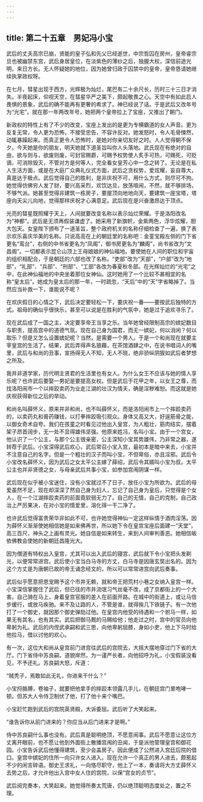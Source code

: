 ```yaml
---
---
---
```

title: 第二十五章　男妃冯小宝
---




武后的丈夫高宗已崩，贤能的皇子弘和先父已经逝世，中宗哲囚在房州，皇帝睿宗旦也被幽禁东宫，武后身居皇位，在淡紫色的薄纱之后，独握大权，深信前途光明，来日方长。无人怀疑她的地位，因为她曾归政于囚禁中的皇帝，皇帝恳请她继续执掌政权呀。

在七月，彗星出现于西方，光辉极为灿烂，尾巴有二十余尺长，历时三十三日才消失。半夜起床，仰视天空，在彗星华严之美下，颇起敬畏之心。天空中有如此启人畏惧的景象，武后的确不能再有更奢的希求了。神已经说了话。于是武后又改年号为“光宅”。就在那一年两改年号，她把两个皇帝拉上了宝座，又推出了朝门。

新政权的特性上有了不少的改变，宝座上发出的是更为专横霸道的女人声音。更为反复无常，令人更为恐怖，不接受忠告，不容许反对。她发怒时，令人毛骨悚然，动辄暴躁起来。而真正更令人恐怖时，是她对你亲切友好之时。人人觉得朝不保夕。今天她是你的朋友，明天她就下道圣旨叫你人头落地。武氏现在有绝对的自由，欲与则与，欲废则废，可封官赐爵，可赐予权势使人炙手可热，可赐死，可贬谪，可消除毁灭，不管对方是何等人，完全看女皇芳心中一念之转了。无论是在私人生活方面，或是在大庭广众典礼仪式方面，武后之贪权势，爱炫耀，妄自尊大，真是达于极点。武后觉得自己的胜利，是非庆祝不可，用什么方式，则尽可不拘。她觉得仿佛穷人发了财，要兴高采烈，欢饮达旦，放荡喧闹，不然，就不够排场，不够气派。她甚至觉得非建筑一栋房子，要屋顶向地地向天，要建筑一座宝塔，塔座向天尖儿向地，觉得那样庆祝才心满意足。武后现在是兴奋激昂达于顶点。

光亮的彗星既照耀于天上，人间就要改变名称以表示灿烂荣耀。于是洛阳改名为“神都”。武后是无须再假装谦虚了。她采用了新旗帜，金紫两色，浮华炫耀，胆大包天。女皇陛下颁布了一道圣旨，整个政府机关的名称仔细检查了一遍，换了表示欢乐喜庆华美的名称。只说高高在上的朝廷里的名称吧：金銮宝殿左侧的门下省更名“鸾台”，右侧的中书省更名为“凤阁”，御书房更名为“麟阁”，尚书省改为“文昌阁”。一切都表示昆仑山顶上王母娘娘的神仙福地。要使她在人间的职位和宇宙的组织相配合，于是朝廷的六部也改了名称。“吏部”改为“天部”，“户部”改为“地部”，“礼部”、“兵部”、“刑部”、“工部”各改为春夏秋冬部。在光辉灿烂的“光宅”之中，在此神仙福地的中央坐着那位女神仙。这时她用了一个比较不甚相宜的名称“皇太后”。她成为皇太后的那一年，一时疏忽，“天后”中的“天”字省略掉了。当然应当补救一下，谁能说不呢？

在欢庆假日的心情之下，武后决定要轻松一下，要庆祝一番——要按武后独特的方式。祖母的确似乎很快乐，甚至可以说是在胜利的气氛中，她是过于追欢寻乐了。

现在武后成了一国之主，决定要享帝王当享之乐。当年她曾经限制高宗的嫔妃数目与职责，提高宫中的道德气氛。现在自己身为国君，而无一嫔妃，何以消闲？何以取乐？但是又怎么设置嫔妃呢？当然，是需要一个男人。于是一个和尚现在就要主宰皇宫的生活了。结果，武后弄得声名狼藉，在茶馆酒肆之中，在说书唱词人的嘴里，武后与和尚的丑事，宣扬得无人不知，无人不晓，绝非骄纵阴狠如武后者梦想之所及。

我并非道学家，历代明主贤君的生活里也有女人。为什么女王不应该与她的情人享乐呢？也许武后要娶一男妃是要提高女权。但是武后于花甲之年，以女王之尊，而找洛阳闹市一个以摔跤卖药为业走江湖的壮汉为情夫，确是淫秽难恕。而这就是她庆祝获得新位之后的举动。

和尚名叫薛怀义，原来并非和尚，也不叫薛怀义，而是洛阳闹市上一个摔跤卖药的，以卖药丸和膏药赚钱，以打拳摔跤吸引观众。身体又高又大，好逞筋骨之能，以御女奇术自夸。我们在孩童之时看见过他出入皇宫，为人粗壮，筋肉结实，摆着架子昂首阔步，无一处不显得雄伟坚强。他原来姓冯，名叫小宝。由于一个宫女，他认识了一个公主，与那个公主很亲密，公主深知小宝其势雄伟，乃非常之器，遂转荐于武后。小宝深得武后欢心，武后常召小宝入宫，最初本是暗中来去，小宝并不注意自己的名字。但是一个粗壮的汉子而叫小宝，不但卑俗，亦且淫邪。武后令小宝改名薛怀义，因为武后之女太平公主嫁了薛绍，武后令其婿叫小宝为叔。太平公主也并非贤德之女，与母亲武后共事小宝，如参加宫闱阴谋一样。

武后现在似乎被小宝迷住，没有小宝就过不了日子，放任小宝为所欲为。武后的母爱虽然不足，现在却深深了然自己身为妇人，忘记了自己身为皇后，只觉得是个女人，在一个江湖摔跤卖药的前面竟软弱无力了。自己的无情，自己的克制，自己政治上严厉果决，在对小宝的情爱里，溶化得一干二净了。

也许武后觉得富贵荣华非如此不可，也许她觉得神仙一定这样纵情于酒肉淫荡。因为薛怀义渐渐使她相信她是如来佛再世，所以她下令在皇宫宝座后面建一“天堂”，高三百尺，神头之上画有灵光。她自信是如来转生，来到人间审判善恶。她相信皈依佛教会使她的新朝廷昌隆光大。

因为僧道有特权出入皇宫，尤其可以出入武后的寝宫，武后就下令小宝把头发剃光，以便常常进宫。武后使小宝当白马寺的方丈，白马寺是因唐玄奘出名的。因为这个方丈是为唐朝已故的帝王诵念经文的，所以可以常常进宫向武后奏事。

武后似乎愿意把恩宠赐予这个市井无赖，就和帝王把荒村小巷之女纳入皇宫一样。小宝深信掌握住了武后，但已往的市井流氓习气丝毫不改，成了京都街上的一个大害。自己骑在马上，身着皇宫官服的差人在前面开路。在城中的街道上，或让马信步缓行，或放马疾驰。来不及让路的人，不管是谁，就得挨几下铁链子。有一次他打了一个御史，就因那个御史弹劾过他。在皇宫内他受的待遇和一个驸马一样，如果无有其名，也有其实。武后把御马厩的马赐给他；他走过之时，宫中的官员向他卑躬为礼。武后的内侄武承嗣和武三思，向他卑躬屈膝，身如小吏，他上下马时给他拉马，借以讨他的欢心。

有一次，这位大和尚从皇宫前门进宫往武后的宫院去，大摇大摆地穿过门下省的大厅。门下省侍中苏良嗣，道貌岸然，为一谨严长者，向他招呼为礼，小宝假装没看见，不予还礼。苏良嗣大怒，斥道：

“贼秃子，焉敢如此无礼，你进来干什么？”

小宝捋胳膊，卷袖子，就要把他拿手的摔跤本领露几手儿，在朝廷宫门里咆哮一顿。但苏大人令侍卫制伏了他，打了他十来个嘴巴。

小宝赶忙跑到武后的宫院英贤殿，大诉委屈。武后听了大笑起来。

“谁告诉你从前门进来的？你应当从后门进来才是啊。”

侍中苏良嗣什么事也没有。武后真是聪明绝顶，不愿意闹事。武后不愿意让这位方丈离开眼前，也不愿让他到外面街上散播宫闱的丑闻，于是派他管理皇宫和御花园。小宝告诉武后他懂得建筑，至少会盖房子。因此便成了公然进入宫廷后院的借口。皇宫中嫔妃的住所一向只许女人进入。现在允许一个真正的男人进去，颇惹起不少的闲言碎语。御史王求礼，一向恪尽职守，他上了一本，奏请将大方丈薛怀义去势之后，才允许他出入宫中女人住的宫院，以保“宫女的贞节”。

武后阅完奏本，大笑起来。她觉得所奏太荒唐，仍以绝顶聪明态度处之，置之不理。